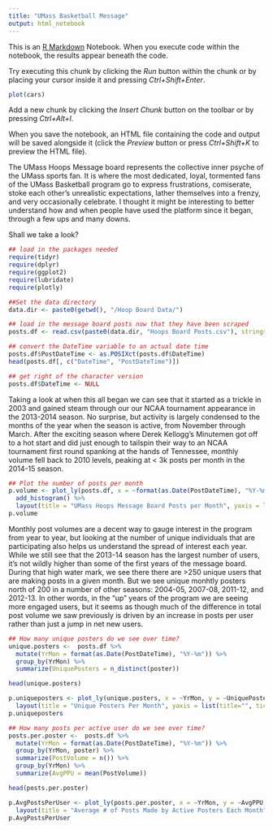 ```yaml
---
title: "UMass Basketball Message"
output: html_notebook
---
```


This is an [R Markdown](http://rmarkdown.rstudio.com) Notebook. When you execute code within the notebook, the results appear beneath the code. 

Try executing this chunk by clicking the *Run* button within the chunk or by placing your cursor inside it and pressing *Ctrl+Shift+Enter*. 

```r
plot(cars)
```

Add a new chunk by clicking the *Insert Chunk* button on the toolbar or by pressing *Ctrl+Alt+I*.

When you save the notebook, an HTML file containing the code and output will be saved alongside it (click the *Preview* button or press *Ctrl+Shift+K* to preview the HTML file).


The UMass Hoops Message board represents the collective inner psyche of the UMass sports fan. It is where the most dedicated, loyal, tormented fans of the UMass Basketball program go to express frustrations, comiserate, stoke each other's unrealistic expectations, lather themselves into a frenzy, and very occasionally celebrate. I thought it might be interesting to better understand how and when people have used the platform since it began, through a few ups and many downs.

Shall we take a look?

```r
## load in the packages needed
require(tidyr)
require(dplyr)
require(ggplot2)
require(lubridate)
require(plotly)

##Set the data directory
data.dir <- paste0(getwd(), "/Hoop Board Data/")

## load in the message board posts now that they have been scraped  
posts.df <- read.csv(paste0(data.dir, "Hoops Board Posts.csv"), stringsAsFactors = FALSE)

## convert the DateTime variable to an actual date time
posts.df$PostDateTime <- as.POSIXct(posts.df$DateTime)
head(posts.df[, c("DateTime", "PostDateTime")])

## get right of the character version
posts.df$DateTime <- NULL
```

Taking a look at when this all began we can see that it started as a trickle in 2003 and gained steam through our our NCAA tournament appearance in the 2013-2014 season. No surprise, but activity is largely condensed to the months of the year when the season is active, from November through March. After the exciting season where Derek Kellogg's Minutemen got off to a hot start and did just enough to tailspin their way to an NCAA tournament first round spanking at the hands of Tennessee, monthly volume fell back to 2010 levels, peaking at < 3k posts per month in the 2014-15 season.

```r

## Plot the number of posts per month
p.volume <- plot_ly(posts.df, x = ~format(as.Date(PostDateTime), "%Y-%m")) %>%
  add_histogram() %>%
  layout(title = "UMass Hoops Message Board Posts per Month", yaxis = list(title="", tickformat=",d", gridcolor = "#bbb"), xaxis = list(title="Year-Month"))
p.volume

```

Monthly post volumes are a decent way to gauge interest in the program from year to year, but looking at the number of unique individuals that are participating also helps us understand the spread of interest each year. While we still see that the 2013-14 season has the largest number of users, it's not wildly higher than some of the first years of the message board. During that high water mark, we see there there are >250 unique users that are making posts in a given month. But we see unique monhtly posters north of 200 in a number of other seasons: 2004-05, 2007-08, 2011-12, and 2012-13. In other words, in the "up" years of the program we are seeing more engaged users, but it seems as though much of the difference in total post volume we saw previously is driven by an increase in posts per user rather than just a jump in net new users.   

```r

## How many unique posters do we see over time?
unique.posters <-  posts.df %>%
  mutate(YrMon = format(as.Date(PostDateTime), "%Y-%m")) %>%
  group_by(YrMon) %>%
  summarize(UniquePosters = n_distinct(poster))

head(unique.posters)

p.uniqueposters <- plot_ly(unique.posters, x = ~YrMon, y = ~UniquePosters, type = "bar") %>%
  layout(title = "Unique Posters Per Month", yaxis = list(title="", tickformat=",d", gridcolor = "#bbb"), xaxis = list(title="Year-Month"))
p.uniqueposters

```

```r

## How many posts per active user do we see over time?
posts.per.poster <-  posts.df %>%
  mutate(YrMon = format(as.Date(PostDateTime), "%Y-%m")) %>%
  group_by(YrMon, poster) %>%
  summarize(PostVolume = n()) %>%
  group_by(YrMon) %>%
  summarize(AvgPPU = mean(PostVolume))

head(posts.per.poster)

p.AvgPostsPerUser <- plot_ly(posts.per.poster, x = ~YrMon, y = ~AvgPPU, type = "bar") %>%
  layout(title = "Average # of Posts Made by Active Posters Each Month", yaxis = list(title="", tickformat=",d", gridcolor = "#bbb"), xaxis = list(title="Year-Month"))
p.AvgPostsPerUser

```

